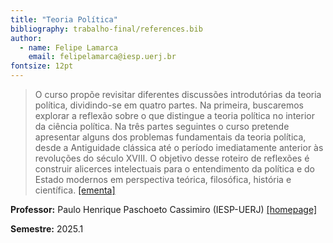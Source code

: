 ```yaml
---
title: "Teoria Política"
bibliography: trabalho-final/references.bib
author:
  - name: Felipe Lamarca
    email: felipelamarca@iesp.uerj.br
fontsize: 12pt
---
```


> O curso propõe revisitar diferentes discussões introdutórias da teoria política, dividindo-se em quatro partes. Na primeira, buscaremos explorar a reflexão sobre o que distingue a teoria política no interior da ciência política. Na três partes seguintes o curso pretende apresentar alguns dos problemas fundamentais da teoria política, desde a Antiguidade clássica até o período imediatamente anterior às revoluções do século XVIII. O objetivo desse roteiro de reflexões é construir alicerces intelectuais para o entendimento da política e do Estado modernos em perspectiva teórica, filosófica, história e científica. [[ementa]](ementa.pdf)

**Professor:** Paulo Henrique Paschoeto Cassimiro (IESP-UERJ) [[homepage]](https://iesp.uerj.br/pesquisador/paulo-henrique-paschoeto-cassimiro-2/)

**Semestre:** 2025.1
